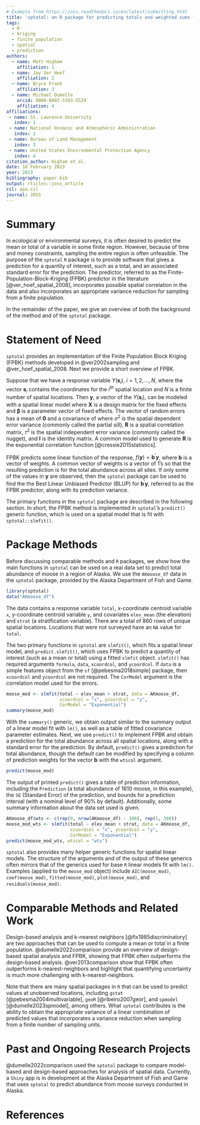 ```yaml
---
# Example from https://joss.readthedocs.io/en/latest/submitting.html
title: 'sptotal: an R package for predicting totals and weighted sums from spatial data'
tags:
  - R
  - kriging
  - finite population
  - spatial
  - prediction
authors:
  - name: Matt Higham
    affiliation: 1
  - name: Jay Ver Hoef
    affiliation: 2
  - name: Bryce Frank
    affiliation: 3
  - name: Michael Dumelle
    orcid: 0000-0002-3393-5529
    affiliation: 4
affiliations:
 - name: St. Lawrence University
   index: 1
 - name: National Oceanic and Atmospheric Administration
   index: 2
 - name: Bureau of Land Management
   index: 3
 - name: United States Environmental Protection Agency
   index: 4
citation_author: Higham et al.
date: 16 February 2023
year: 2023
bibliography: paper.bib
output: rticles::joss_article
csl: apa.csl
journal: JOSS
---
```


# Summary

In ecological or environmental surveys, it is often desired to predict the mean or total of a variable in some finite region. However, because of time and money constraints, sampling the entire region is often unfeasible. The purpose of the ``sptotal`` ``R`` package is to provide software that gives a prediction for a quantity of interest, such as a total, and an associated standard error for the prediction. The predictor, referred to as the Finite-Population-Block-Kriging (FPBK) predictor in the literature [@ver_hoef_spatial_2008], incorporates possible spatial correlation in the data and also incorporates an appropriate variance reduction for sampling from a finite population. 

In the remainder of the paper, we give an overview of both the background of the method and of the ``sptotal`` package. 

# Statement of Need

``sptotal`` provides an implementation of the Finite Population Block Kriging (FPBK) methods developed in @ver2002sampling and @ver_hoef_spatial_2008.  Next we provide a short overview of FPBK.

Suppose that we have a response variable $Y(\mathbf{s}_{i})$, $i = 1, 2, \ldots, N$, where the vector $\mathbf{s}_i$ contains the coordinates for the $i^{th}$ spatial location and $N$ is a finite number of spatial locations. Then $\mathbf{y}$, a vector of the $Y(\mathbf{s}_{i})$, can be modeled with a spatial linear model
\mbox{}
\begin{equation}
\mathbf{y} = \mathbf{X} \boldsymbol{\beta} + \boldsymbol{\epsilon},
\end{equation}
\noindent
where $\mathbf{X}$ is a design matrix for the fixed effects and $\boldsymbol{\beta}$ is a parameter vector of fixed effects. The vector of random errors has a mean of $\mathbf{0}$ and a covariance of 
\mbox{}
\begin{equation}
\text{var}(\boldsymbol{\epsilon}) = \sigma^2 \mathbf{R} + \tau^2 \mathbf{I},
\end{equation}
\noindent
where $\sigma^2$ is the spatial dependent error variance (commonly called the partial sill), $\mathbf{R}$ is a spatial correlation matrix, $\tau^2$ is the spatial independent error variance (commonly called the nugget), and $\mathbf{I}$ is the identity matrix. A common model used to generate $\mathbf{R}$ is the exponential correlation function [@cressie2015statistics]. 

FPBK predicts some linear function of the response, $f(\mathbf{y}) = \mathbf{b}^\prime \mathbf{y}$, where $\mathbf{b}$ is a vector of weights. A common vector of weights is a vector of 1's so that the resulting prediction is for the total abundance across all sites. If only some of the values in $\mathbf{y}$ are observed, then the ``sptotal`` package can be used to find the the Best Linear Unbiased Predictor (BLUP) for $\mathbf{b}^\prime \mathbf{y}$, referred to as the FPBK predictor, along with its prediction variance.

The primary functions in the ``sptotal`` package are described in the following section. In short, the FPBK method is implemented in ``sptotal``'s ``predict()`` generic function, which is used on a spatial model that is fit with ``sptotal::slmfit()``.

# Package Methods

Before discussing comparable methods and ``R`` packages, we show how the main functions in ``sptotal`` can be used on a real data set to predict total abundance of moose in a region of Alaska. We use the `AKmoose_df` data in the ``sptotal`` package, provided by the Alaska Department of Fish and Game. 

```r
library(sptotal)
data("AKmoose_df")
```

The data contains a response variable `total`, x-coordinate centroid variable `x`, y-coordinate centroid variable `y`, and covariates `elev_mean` (the elevation) and `strat` (a stratification variable). There are a total of 860 rows of unique spatial locations. Locations that were not surveyed have an ``NA`` value for ``total``. 

The two primary functions in ``sptotal`` are ``slmfit()``, which fits a spatial linear model, and ``predict.slmfit()``, which uses FPBK to predict a quantity of interest (such as a mean or total) using a fitted ``slmfit`` object. `slmfit()` has required arguments `formula`, `data`, `xcoordcol`, and `ycoordcol`. If `data` is a simple features object from the `sf` [@pebesma2018simple] package, then `xcoordcol` and `ycoordcol` are not required. The `CorModel` argument is the correlation model used for the errors.

```r
moose_mod <- slmfit(total ~ elev_mean + strat, data = AKmoose_df,
                    xcoordcol = "x", ycoordcol = "y",
                    CorModel = "Exponential")
summary(moose_mod)
```

With the `summary()` generic, we obtain output similar to the summary output of a linear model fit with `lm()`, as well as a table of fitted covariance parameter estimates. Next, we use `predict()` to implement FPBK and obtain a prediction for the total abundance across all spatial locations, along with a standard error for the prediction. By default, `predict()` gives a prediction for total abundance, though the default can be modified by specifying a column of prediction weights for the vector $\mathbf{b}$ with the `wtscol` argument.

```r
predict(moose_mod)
```

The output of printed `predict()` gives a table of prediction information, including the `Prediction` (a total abundance of 1610 moose, in this example), the `SE` (Standard Error) of the prediction, and bounds for a prediction interval (with a nominal level of 90% by default). Additionally, some summary information about the data set used is given.

```r
AKmoose_df$wts <- c(rep(0, nrow(AKmoose_df) - 300), rep(1, 300))
moose_mod_wts <- slmfit(total ~ elev_mean + strat, data = AKmoose_df,
                        xcoordcol = "x", ycoordcol = "y",
                        CorModel = "Exponential")
predict(moose_mod_wts, wtscol = "wts")
```

``sptotal`` also provides many helper generic functions for spatial linear models. The structure of the arguments and of the output of these generics often mirrors that of the generics used for base ``R`` linear models fit with ``lm()``. Examples (applied to the `moose_mod` object) include ``AIC(moose_mod)``, ``coef(moose_mod)``, ``fitted(moose_mod)``, ``plot(moose_mod)``, and ``residuals(moose_mod)``.

# Comparable Methods and Related Work

Design-based analysis and k-nearest neighbors [@fix1985discriminatory] are two approaches that can be used to compute a mean or total in a finite population. @dumelle2022comparison provide an overview of design-based spatial analysis and FPBK, showing that FPBK often outperforms the design-based analysis. @ver2013comparison show that FPBK often outperforms k-nearest-neighbors and highlight that quantifying uncertainty is much more challenging with k-nearest-neighbors.

Note that there are many spatial packages in ``R`` that can be used to predict values at unobserved locations, including ``gstat`` [@pebesma2004multivariable], ``geoR`` [@ribeiro2007geor], and ``spmodel`` [@dumelle2023spmodel], among others. What ``sptotal`` contributes is the ability to obtain the appropriate variance of a linear combination of predicted values that incorporates a variance reduction when sampling from a finite number of sampling units. 

# Past and Ongoing Research Projects

@dumelle2022comparison used the ``sptotal`` package to compare model-based and design-based approaches for analysis of spatial data. Currently, a ``Shiny`` app is in development at the Alaska Department of Fish and Game that uses ``sptotal`` to predict abundance from moose surveys conducted in Alaska. 

# References

